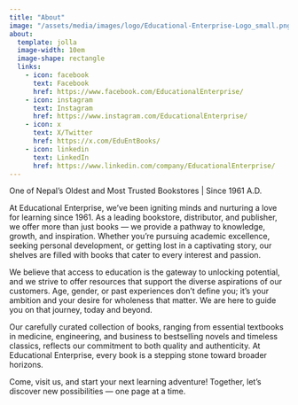 ```yaml
---
title: "About"
image: "/assets/media/images/logo/Educational-Enterprise-Logo_small.png"
about:
  template: jolla
  image-width: 10em
  image-shape: rectangle
  links:
    - icon: facebook
      text: Facebook
      href: https://www.facebook.com/EducationalEnterprise/
    - icon: instagram
      text: Instagram
      href: https://www.instagram.com/EducationalEnterprise/
    - icon: x
      text: X/Twitter
      href: https://x.com/EduEntBooks/
    - icon: linkedin
      text: LinkedIn
      href: https://www.linkedin.com/company/EducationalEnterprise/
---
```


One of Nepal’s Oldest and Most Trusted Bookstores | Since 1961 A.D.

At Educational Enterprise, we’ve been igniting minds and nurturing a love for learning since 1961. As a leading bookstore, distributor, and publisher, we offer more than just books — we provide a pathway to knowledge, growth, and inspiration. Whether you’re pursuing academic excellence, seeking personal development, or getting lost in a captivating story, our shelves are filled with books that cater to every interest and passion.

We believe that access to education is the gateway to unlocking potential, and we strive to offer resources that support the diverse aspirations of our customers. Age, gender, or past experiences don’t define you; it’s your ambition and your desire for wholeness that matter. We are here to guide you on that journey, today and beyond.

Our carefully curated collection of books, ranging from essential textbooks in medicine, engineering, and business to bestselling novels and timeless classics, reflects our commitment to both quality and authenticity. At Educational Enterprise, every book is a stepping stone toward broader horizons.

Come, visit us, and start your next learning adventure! Together, let’s discover new possibilities — one page at a time.

